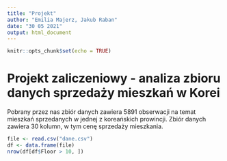 ---
title: "Projekt"
author: "Emilia Majerz, Jakub Raban"
date: "30 05 2021"
output: html_document
---

```{r setup, include=FALSE}
knitr::opts_chunk$set(echo = TRUE)
```
# Projekt zaliczeniowy - analiza zbioru danych sprzedaży mieszkań w Korei
Pobrany przez nas zbiór danych zawiera 5891 obserwacji na temat mieszkań sprzedanych w jednej z koreańskich prowincji. Zbiór danych zawiera
30 kolumn, w tym cenę sprzedaży mieszkania.

```{r}
file <- read.csv("dane.csv")
df <- data.frame(file)
nrow(df[df$Floor > 10, ])
```
